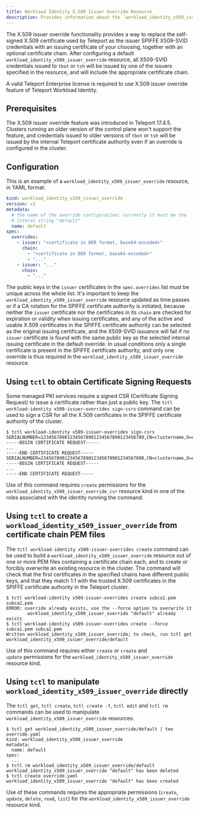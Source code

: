 ```yaml
---
title: Workload Identity X.509 Issuer Override Resource
description: Provides information about the `workload_identity_x509_issuer_override` resource.
---
```


The X.509 issuer override functionality provides a way to replace the self-signed X.509 certificate used by Teleport as the issuer SPIFFE X509-SVID credentials with an issuing certificate of your choosing, together with an optional certificate chain. After configuring a default `workload_identity_x509_issuer_override` resource, all X509-SVID credentials issued to `tbot` or `tsh` will be issued by one of the issuers specified in the resource, and will include the appropriate certificate chain.

<Admonition type="warning" title="Teleport Enterprise Required">
A valid Teleport Enterprise license is required to use X.509 issuer override feature of Teleport Workload Identity.
</Admonition>

## Prerequisites

The X.509 issuer override feature was introduced in Teleport 17.4.5. Clusters running an older version of the control plane won't support the feature, and credentials issued to older versions of `tbot` or `tsh` will be issued by the internal Teleport certificate authority even if an override is configured in the cluster.

## Configuration

This is an example of a `workload_identity_x509_issuer_override` resource, in YAML format:

```yaml
kind: workload_identity_x509_issuer_override
version: v1
metadata:
  # the name of the override configuration; currently it must be the
  # literal string "default"
  name: default
spec:
  overrides:
    - issuer: "<certificate in DER format, base64-encoded>"
      chain:
        - "<certificate in DER format, base64-encoded>"
        - "..."
    - issuer: "..."
      chain:
        - "..."
```

The public keys in the `issuer` certificates in the `spec.overrides` list must be unique across the whole list. It's important to keep the `workload_identity_x509_issuer_override` resource updated as time passes or if a CA rotation for the SPIFFE certificate authority is initiated, because neither the `issuer` certificate nor the certificates in its `chain` are checked for expiration or validity when issuing certificates, and any of the active and usable X.509 certificates in the SPIFFE certificate authority can be selected as the original issuing certificate, and the X509-SVID issuance will fail if no `issuer` certificate is found with the same public key as the selected internal issuing certificate in the default override. In usual conditions only a single certificate is present in the SPIFFE certificate authority, and only one override is thus required in the `workload_identity_x509_issuer_override` resource.

## Using `tctl` to obtain Certificate Signing Requests

Some managed PKI services require a signed CSR (Certificate Signing Request) to issue a certificate rather than just a public key. The `tctl workload-identity x509-issuer-overrides sign-csrs` command can be used to sign a CSR for all the X.509 certificates in the SPIFFE certificate authority of the cluster.

```code
$ tctl workload-identity x509-issuer-overrides sign-csrs
SERIALNUMBER=123456789012345678901234567890123456789,CN=clustername,O=clustername
-----BEGIN CERTIFICATE REQUEST-----
...
-----END CERTIFICATE REQUEST-----
SERIALNUMBER=234567890123456789012345678901234567890,CN=clustername,O=clustername
-----BEGIN CERTIFICATE REQUEST-----
...
-----END CERTIFICATE REQUEST-----
```

Use of this command requires `create` permissions for the `workload_identity_x509_issuer_override_csr` resource kind in one of the roles associated with the identity running the command.

## Using `tctl` to create a `workload_identity_x509_issuer_override` from certificate chain PEM files

The `tctl workload-identity x509-issuer-overrides create` command can be used to build a `workload_identity_x509_issuer_override` resource out of one or more PEM files containing a certificate chain each, and to create or forcibly overwrite an existing resource in the cluster. The command will check that the first certificates in the specified chains have different public keys, and that they match 1:1 with the trusted X.509 certificates in the SPIFFE certificate authority in the Teleport cluster.

```code
$ tctl workload-identity x509-issuer-overrides create subca1.pem subca2.pem
ERROR: override already exists, use the --force option to overwrite it
        workload_identity_x509_issuer_override "default" already exists
$ tctl workload-identity x509-issuer-overrides create --force subca1.pem subca2.pem
Written workload_identity_x509_issuer_override; to check, run tctl get workload_identity_x509_issuer_override/default
```

Use of this command requires either `create` or `create` and `update` permissions for the `workload_identity_x509_issuer_override` resource kind.

## Using `tctl` to manipulate `workload_identity_x509_issuer_override` directly

The `tctl get`, `tctl create`, `tctl create -f`, `tctl edit` and `tctl rm` commands can be used to manipulate `workload_identity_x509_issuer_override` resources.

```code
$ tctl get workload_identity_x509_issuer_override/default | tee override.yaml
kind: workload_identity_x509_issuer_override
metadata:
  name: default
spec:
  ...
$ tctl rm workload_identity_x509_issuer_override/default
workload_identity_x509_issuer_override "default" has been deleted
$ tctl create override.yaml
workload_identity_x509_issuer_override "default" has been created
```

Use of these commands requires the appropriate permissions (`create`, `update`, `delete`, `read`, `list`) for the `workload_identity_x509_issuer_override` resource kind.
